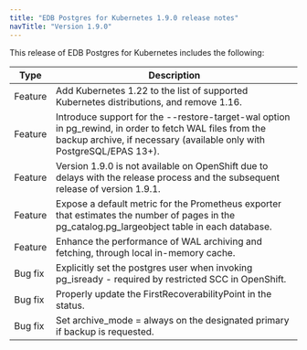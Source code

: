 ```yaml
---
title: "EDB Postgres for Kubernetes 1.9.0 release notes"
navTitle: "Version 1.9.0"
---
```


This release of EDB Postgres for Kubernetes includes the following:

| Type           | Description                                                                                                                        |
| -------------- | ---------------------------------------------------------------------------------------------------------------------------------- |
| Feature | Add Kubernetes 1.22 to the list of supported Kubernetes distributions, and remove 1.16. |
| Feature | Introduce support for the --restore-target-wal option in pg_rewind, in order to fetch WAL files from the backup archive, if necessary (available only with PostgreSQL/EPAS 13+). |
| Feature | Version 1.9.0 is not available on OpenShift due to delays with the release process and the subsequent release of version 1.9.1. |
| Feature | Expose a default metric for the Prometheus exporter that estimates the number of pages in the pg_catalog.pg_largeobject table in each database. |
| Feature | Enhance the performance of WAL archiving and fetching, through local in-memory cache. |
| Bug fix | Explicitly set the postgres user when invoking pg_isready - required by restricted SCC in OpenShift. |
| Bug fix | Properly update the FirstRecoverabilityPoint in the status. |
| Bug fix | Set archive_mode = always on the designated primary if backup is requested. |




